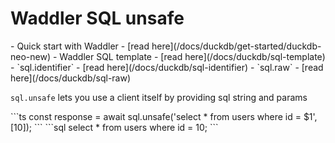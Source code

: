 
# Waddler SQL unsafe
<Prerequisites>
- Quick start with Waddler - [read here](/docs/duckdb/get-started/duckdb-neo-new)
- Waddler SQL template - [read here](/docs/duckdb/sql-template)
- `sql.identifier` - [read here](/docs/duckdb/sql-identifier)
- `sql.raw` - [read here](/docs/duckdb/sql-raw)
</Prerequisites>
<br/>

`sql.unsafe` lets you use a client itself by providing sql string and params

<Section>
```ts
const response = await sql.unsafe('select * from users where id = $1', [10]);
```
```sql
select * from users where id = 10;
```
</Section>